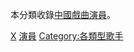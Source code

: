 {{Catnav|頁面分類|人类社会|文化|戏剧|戏曲}}
{{Catnav|頁面分類|人类社会|人物|各職業人物|演员}}
{{Catnav|頁面分類|人物|職業|藝人|演员}}
{{Catnav|頁面分類|人物|各職業人物|藝人|演员}}
{{Catnav|頁面分類|人物|各職業人物|演员}}
{{Catnav|頁面分類|人文學科|艺术|表演藝術|戏曲}}
{{Catnav|頁面分類|人文學科|艺术|电影|演员}}
{{Catnav|頁面分類|人文學科|文学|戏剧|演员}}
{{Catnav|頁面分類|人文學科|文学|戏剧|戏曲}}
{{Catnav|頁面分類|...|电视节目|电视剧|演员}}

本分類收錄[[中國|中國]][[戲曲|戲曲]][[演員|演員]]。

[[Category:演员|X]]
[[Category:戏曲|演員]]
[[Category:各類型歌手|Category:各類型歌手]]